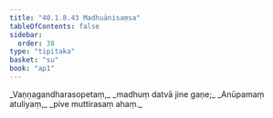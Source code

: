 ```yaml
---
title: "40.1.8.43 Madhuānisaṃsa"
tableOfContents: false
sidebar:
  order: 38
type: "tipitaka"
basket: "su"
book: "ap1"
---
```



<DynamicBreadcrumb />

<Division number="198" book="ap1">

<Paragraph number="4495" type="verses" book="ap1">
_Vaṇṇagandharasopetaṃ,_  
_madhuṃ datvā jine gaṇe;_  
_Anūpamaṃ atuliyaṃ,_  
_pive muttirasaṃ ahaṃ._
</Paragraph>
</Division>
